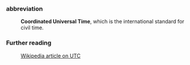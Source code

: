===abbreviation===
:'''Coordinated Universal Time''', which is the international standard for civil time.
===Further reading===
:[[w:Coordinated Universal Time|Wikipedia article on UTC]]